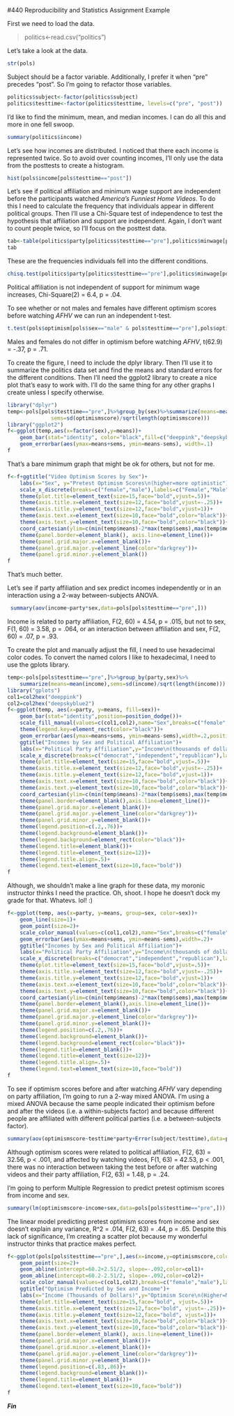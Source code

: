 #440 Reproducibility and Statistics Assignment Example

<!-- This is an Rmd comment. -->
<!--
You can make comments several lines long by inserting
the text in between the the start and the end of the 
comment.

Comments are where I'll tell you what to do. You should
use the space directly below the comments to do what
the comment asks. You should also describe what you're
doing to make it obvious to the reader so they can
easily follow your logic in a fully reproducible way.
For any statistical tests you run, you should explain
the results in plain English and present the statistics
as you would in an APA style manuscript. For any symbols
you don't know how to use/can't use, feel free to use the name
instead (e.g. alpha)
--> 

<!-- Load the politics.csv data file. -->
First we need to load the data.

> politics<-read.csv("politics")

<!-- 
Check the structure.
subject, party, testtime, minwage, and sex need to be factors.
optimismscore and income should be integer and numeric vectors.
Fix any variables that aren't right.
-->
Let's take a look at the data.
```r
str(pols)
```

Subject should be a factor variable. Additionally, I prefer
it when "pre" precedes "post". So I'm going to refactor those
variables.
```r
politics$subject<-factor(politics$subject)
politics$testtime<-factor(politics$testtime, levels=c("pre", "post"))
```

<!-- Find the minimum, mean, and median incomes. -->
I'd like to find the minimum, mean, and median incomes. I can do
all this and more in one fell swoop.

```r
summary(politics$income)
```

<!-- Create a histogram of incomes.
Feel free to use the default ugly settings since
we didn't cover how to do this in ggplot2. If
you're a real go-getter, see if you can figure
out how to make a prettier histogram with better
labels, etc. using ggplot2. -->
Let's see how incomes are distributed. I noticed that there
each income is represented twice. So to avoid over counting
incomes, I'll only use the data from the posttests to create
a histogram.

```r
hist(pols$income[pols$testtime=="post"])
```

<!-- Run a test to determine whether political affiliation
is independent of one's support to increase the minimum wage before
they watch the videos.
Present the data supporting your analyses in graphical or
tabular form.
-->

Let's see if political affiliation and minimum wage support
are independent before the participants watched *America's Funniest
Home Videos*. To do this I need to calculate the frequency
that individuals appear in different political groups. Then I'll
use a Chi-Square test of independence to test the hypothesis that
affiliation and support are independent. Again, I don't want
to count people twice, so I'll focus on the posttest data.

```r
tab<-table(politics$party[politicss$testtime=="pre"],politics$minwage[politics$testtime=="pre"])
tab
```

These are the frequencies individuals fell into the different
conditions.

```r
chisq.test(politics$party[politics$testtime=="pre"],politics$minwage[politics$testtime=="pre"])
```

Political affiliation is not independent of support for minimum
wage increases, Chi-Square(2) = 6.4, p = .04.

<!-- Run a test to determine whether or not males and females
have different optimism scores before they watch the videos.
Create a graph to display your data that includes the relevant
means and standard errors.
Note we didn't create this graph in the instructions. We're doing
this instead of the first bar graph in the instructions.
-->
To see whether or not males and females have different optimism
scores before watching *AFHV* we can run an independent t-test.

```r
t.test(pols$optimism[pols$sex=="male" & pols$testtime=="pre"],pols$optimism[pols$sex=="female" & pols$testtime=="pre"])
```

Males and females do not differ in optimism before watching *AFHV*,
t(62.9) = -.37, p = .71.

To create the figure, I need to include the dplyr library. Then
I'll use it to summarize the politics data set and find the means
and standard errors for the different conditions. Then I'll need
the ggplot2 library to create a nice plot that's easy to work with.
I'll do the same thing for any other graphs I create unless I
specify otherwise.

```r
library("dplyr")
temp<-pols[pols$testtime=="pre",]%>%group_by(sex)%>%summarize(means=mean(optimismscore),
              sems=sd(optimismscore)/sqrt(length(optimismscore)))
library("ggplot2")
f<-ggplot(temp,aes(x=factor(sex),y=means))+
    geom_bar(stat="identity", color="black",fill=c("deeppink","deepskyblue2"))+
    geom_errorbar(aes(ymax=means+sems, ymin=means-sems), width=.1)
f
```

That's a bare minimum graph that might be ok for others, but not for me.

```r
f<-f+ggtitle("Video Optimism Scores by Sex")+
    labs(x="Sex", y="Pretest Optimism Scores\n(higher=more optimistic")+
    scale_x_discrete(breaks=c("female","male"),labels=c("Female","Male"))+
    theme(plot.title=element_text(size=15,face="bold",vjust=.5))+
    theme(axis.title.x=element_text(size=12,face="bold",vjust=-.25))+
    theme(axis.title.y=element_text(size=12,face="bold",vjust=1))+
    theme(axis.text.x=element_text(size=10,face="bold",color="black"))+
    theme(axis.text.y=element_text(size=10,face="bold",color="black"))+
    coord_cartesian(ylim=c(min(temp$means)-2*max(temp$sems),max(temp$means)+2*max(temp$sems)))+
    theme(panel.border=element_blank(), axis.line=element_line())+
    theme(panel.grid.major.x=element_blank())+
    theme(panel.grid.major.y=element_line(color="darkgrey"))+
    theme(panel.grid.minor.y=element_blank())
f
```

That's much better.

<!-- See if male and females with different political affiliations
have different incomes. Create a graph to display your data that
includes the relevant means and standard errors.-->
Let's see if party affiliation and sex predict incomes independently
or in an interaction using a 2-way between-subjects ANOVA.

```r
 summary(aov(income~party*sex,data=pols[pols$testtime=="pre",]))
```

Income is related to party affiliation, F(2, 60) = 4.54, p = .015, but not
to sex, F(1, 60) = 3.58, p = .064, or an interaction between affiliation
and sex, F(2, 60) = .07, p = .93.

To create the plot and manually adjust the fill, I need to use
hexadecimal color codes. To convert the named colors I like
to hexadecimal, I need to use the gplots library.

```r
temp<-pols[pols$testtime=="pre",]%>%group_by(party,sex)%>%
    summarize(means=mean(income),sems=sd(income)/sqrt(length(income)))
library("gplots")
col1=col2hex("deeppink")
col2=col2hex("deepskyblue2")
f<-ggplot(temp, aes(x=party, y=means, fill=sex))+
    geom_bar(stat="identity",position=position_dodge())+
    scale_fill_manual(values=c(col1,col2),name="Sex",breaks=c("female","male"),labels=c("Female", "Male"))+
    theme(legend.key=element_rect(color="black"))+
    geom_errorbar(aes(ymax=means+sems, ymin=means-sems),width=.2,position=position_dodge(.9))+
    ggtitle("Incomes by Sex and Political Affiliation")+
    labs(x="Political Party Affiliation",y="Income\n(thousands of dollars)")+
    scale_x_discrete(breaks=c("democrat","independent","republican"),labels=c("Democrat","Independent","Republican"))+
    theme(plot.title=element_text(size=15,face="bold",vjust=.5))+
    theme(axis.title.x=element_text(size=12,face="bold",vjust=-.25))+
    theme(axis.title.y=element_text(size=12,face="bold",vjust=1))+
    theme(axis.text.x=element_text(size=10,face="bold",color="black"))+
    theme(axis.text.y=element_text(size=10,face="bold",color="black"))+
    coord_cartesian(ylim=c(min(temp$means)-2*max(temp$sems),max(temp$means)+2*max(temp$sems)))+
    theme(panel.border=element_blank(),axis.line=element_line())+
    theme(panel.grid.major.x=element_blank())+
    theme(panel.grid.major.y=element_line(color="darkgrey"))+
    theme(panel.grid.minor.y=element_blank())+
    theme(legend.position=c(.2,.76))+
    theme(legend.background=element_blank())+
    theme(legend.background=element_rect(color="black"))+
    theme(legend.title=element_blank())+
    theme(legend.title=element_text(size=12))+
    theme(legend.title.align=.5)+
    theme(legend.text=element_text(size=10,face="bold"))
f
```

<!-- Create a line graph for the same data. With
error bars of course!-->

Although, we shouldn't make a line graph for these data, my
moronic instructor thinks I need the practice. Oh, shoot. I
hope he doesn't dock my grade for that. Whatevs. lol! :)

<!-- Don't use slang, 1377 speak, emoji, or abbreviations
that are so popular in texting. Lulz ;) is not ok for this
assignment.-->

```r
f<-ggplot(temp, aes(x=party, y=means, group=sex, color=sex))+
    geom_line(size=1)+
    geom_point(size=2)+
    scale_color_manual(values=c(col1,col2),name="Sex",breaks=c("female","male"),labels=c("Female", "Male"))+
    geom_errorbar(aes(ymax=means+sems, ymin=means-sems),width=.2)+
    ggtitle("Incomes by Sex and Political Affiliation")+
    labs(x="Political Party Affiliation",y="Income\n(thousands of dollars)")+
    scale_x_discrete(breaks=c("democrat","independent","republican"),labels=c("Democrat","Independent","Republican"))+
    theme(plot.title=element_text(size=15,face="bold",vjust=.5))+
    theme(axis.title.x=element_text(size=12,face="bold",vjust=-.25))+
    theme(axis.title.y=element_text(size=12,face="bold",vjust=1))+
    theme(axis.text.x=element_text(size=10,face="bold",color="black"))+
    theme(axis.text.y=element_text(size=10,face="bold",color="black"))+
    coord_cartesian(ylim=c(min(temp$means)-2*max(temp$sems),max(temp$means)+2*max(temp$sems)))+
    theme(panel.border=element_blank(),axis.line=element_line())+
    theme(panel.grid.major.x=element_blank())+
    theme(panel.grid.major.y=element_line(color="darkgrey"))+
    theme(panel.grid.minor.y=element_blank())+
    theme(legend.position=c(.2,.76))+
    theme(legend.background=element_blank())+
    theme(legend.background=element_rect(color="black"))+
    theme(legend.title=element_blank())+
    theme(legend.title=element_text(size=12))+
    theme(legend.title.align=.5)+
    theme(legend.text=element_text(size=10,face="bold"))
f
```

<!-- Run a test to see if optimism scores pre- and post
watching videos depends on party affiliation-->

To see if optimism scores before and after watching *AFHV*
vary depending on party affiliation, I'm going to run a
2-way mixed ANOVA. I'm using a mixed ANOVA because the same
people indicated their optimism before and after the videos
(i.e. a within-subjects factor) and because different
people are affiliated with different political parties (i.e.
a between-subjects factor).

```r
summary(aov(optimismscore~testtime*party+Error(subject/testtime),data=pols))
```

Although optimism scores were related to political affiliation, F(2, 63)
= 32.56, p < .001, and affected by watching videos, F(1, 63) = 42.53, p
< .001, there was no interaction between taking the test before or after
watching videos and their party affiliation, F(2, 63) = 1.48, p = .24.

<!-- Run a Multiple Regression Analysis to see
whether you can predict someones pretest optimism
scores from their income and sex. Create a figure
that shows the distributions of pretest optimism,
income and sex and create lines that best fit the
data for both sexes regardless of whether the lines
are warranted based on the statistical analyses-->

I'm going to perform Multiple Regression
to predict pretest optimism scores from income and
sex.

```r
summary(lm(optimismscore~income+sex,data=pols[pols$testtime=="pre",]))
```
The linear model predicting pretest optimism scores from income
and sex doesn't explain any variance, R^2 = .014, F(2, 63) = .44,
p = .65. Despite this lack of significance, I'm creating a
scatter plot because my wonderful instructor thinks that practice
makes perfect.

```r
f<-ggplot(pols[pols$testtime=="pre",],aes(x=income,y=optimismscore,color=sex))+
    geom_point(size=2)+
    geom_abline(intercept=60.2+2.51/2, slope=-.092,color=col1)+
    geom_abline(intercept=60.2-2.51/2, slope=-.092,color=col2)+
    scale_color_manual(values=c(col1,col2),breaks=c("female","male"),labels=c("Female","Male"))+
    ggtitle("Optimism Predicted by Sex and Income")+
    labs(x="Income (Thousands of Dollars)",y="Optimism Score\n(Higher=More)")+
    theme(plot.title=element_text(size=15,face="bold", vjust=.5))+
    theme(axis.title.x=element_text(size=12,face="bold", vjust=-.25))+
    theme(axis.title.y=element_text(size=12,face="bold", vjust=1))+
    theme(axis.text.x=element_text(size=10,face="bold",color="black"))+
    theme(axis.text.y=element_text(size=10,face="bold",color="black"))+
    theme(panel.border=element_blank(), axis.line=element_line())+
    theme(panel.grid.major.x=element_blank())+
    theme(panel.grid.minor.x=element_blank())+
    theme(panel.grid.major.y=element_line(color="darkgrey"))+
    theme(panel.grid.minor.y=element_blank())+
    theme(legend.position=c(.83,.86))+
    theme(legend.background=element_blank())+
    theme(legend.title=element_blank())+
    theme(legend.text=element_text(size=10,face="bold"))
f
```

***Fin***